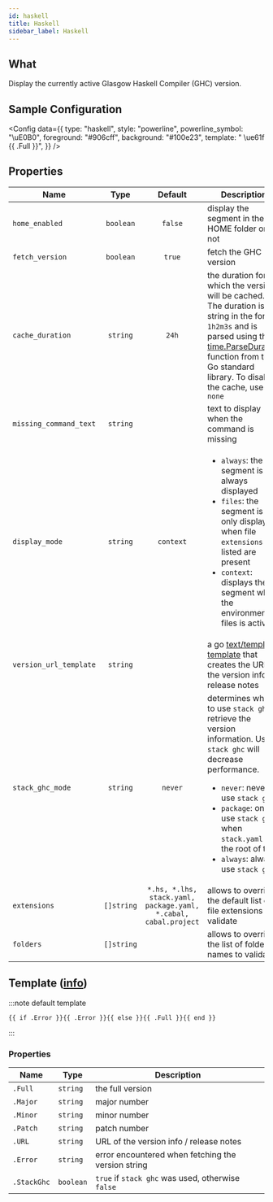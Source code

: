 ```yaml
---
id: haskell
title: Haskell
sidebar_label: Haskell
---
```


## What

Display the currently active Glasgow Haskell Compiler (GHC) version.

## Sample Configuration


<Config
  data={{
    type: "haskell",
    style: "powerline",
    powerline_symbol: "\uE0B0",
    foreground: "#906cff",
    background: "#100e23",
    template: " \ue61f {{ .Full }}",
  }}
/>

## Properties

| Name                   |    Type    |                             Default                             | Description                                                                                                                                                                                                                                                                                    |
| ---------------------- | :--------: | :-------------------------------------------------------------: | ---------------------------------------------------------------------------------------------------------------------------------------------------------------------------------------------------------------------------------------------------------------------------------------------- |
| `home_enabled`         | `boolean`  |                             `false`                             | display the segment in the HOME folder or not                                                                                                                                                                                                                                                  |
| `fetch_version`        | `boolean`  |                             `true`                              | fetch the GHC version                                                                                                                                                                                                                                                                          |
| `cache_duration`       |  `string`  |                              `24h`                              | the duration for which the version will be cached. The duration is a string in the format `1h2m3s` and is parsed using the [time.ParseDuration] function from the Go standard library. To disable the cache, use `none`                                                                        |
| `missing_command_text` |  `string`  |                                                                 | text to display when the command is missing                                                                                                                                                                                                                                                    |
| `display_mode`         |  `string`  |                            `context`                            | <ul><li>`always`: the segment is always displayed</li><li>`files`: the segment is only displayed when file `extensions` listed are present</li><li>`context`: displays the segment when the environment or files is active</li></ul>                                                           |
| `version_url_template` |  `string`  |                                                                 | a go [text/template][go-text-template] [template][templates] that creates the URL of the version info / release notes                                                                                                                                                                          |
| `stack_ghc_mode`       |  `string`  |                             `never`                             | determines when to use `stack ghc` to retrieve the version information. Using `stack ghc` will decrease performance.<ul><li>`never`: never use `stack ghc`</li><li>`package`: only use `stack ghc` when `stack.yaml` is in the root of the </li><li>`always`: always use `stack ghc`</li></ul> |
| `extensions`           | `[]string` | `*.hs, *.lhs, stack.yaml, package.yaml, *.cabal, cabal.project` | allows to override the default list of file extensions to validate                                                                                                                                                                                                                             |
| `folders`              | `[]string` |                                                                 | allows to override the list of folder names to validate                                                                                                                                                                                                                                        |

## Template ([info][templates])

:::note default template

```template
{{ if .Error }}{{ .Error }}{{ else }}{{ .Full }}{{ end }}
```

:::

### Properties

| Name        | Type      | Description                                        |
| ----------- | --------- | -------------------------------------------------- |
| `.Full`     | `string`  | the full version                                   |
| `.Major`    | `string`  | major number                                       |
| `.Minor`    | `string`  | minor number                                       |
| `.Patch`    | `string`  | patch number                                       |
| `.URL`      | `string`  | URL of the version info / release notes            |
| `.Error`    | `string`  | error encountered when fetching the version string |
| `.StackGhc` | `boolean` | `true` if `stack ghc` was used, otherwise `false`  |

[go-text-template]: https://golang.org/pkg/text/template/
[templates]: /docs/configuration/templates
[time.ParseDuration]: https://golang.org/pkg/time/#ParseDuration
